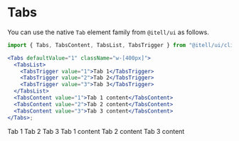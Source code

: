 # Tabs

You can use the native `Tab` element family from `@itell/ui` as follows.

```jsx
import { Tabs, TabsContent, TabsList, TabsTrigger } from "@itell/ui/client";

<Tabs defaultValue="1" className="w-[400px]">
  <TabsList>
    <TabsTrigger value="1">Tab 1</TabsTrigger>
    <TabsTrigger value="2">Tab 2</TabsTrigger>
    <TabsTrigger value="3">Tab 3</TabsTrigger>
  </TabsList>
  <TabsContent value="1">Tab 1 content</TabsContent>
  <TabsContent value="2">Tab 2 content</TabsContent>
  <TabsContent value="3">Tab 3 content</TabsContent>
</Tabs>;
```


<Tabs defaultValue="1" className = "w-[400px]">
  <TabsList>
    <TabsTrigger value="1">Tab 1</TabsTrigger>
    <TabsTrigger value="2">Tab 2</TabsTrigger>
    <TabsTrigger value="3">Tab 3</TabsTrigger>
  </TabsList>
  <TabsContent value="1">Tab 1 content</TabsContent>
  <TabsContent value="2">Tab 2 content</TabsContent>
  <TabsContent value="3">Tab 3 content</TabsContent>

</Tabs>
